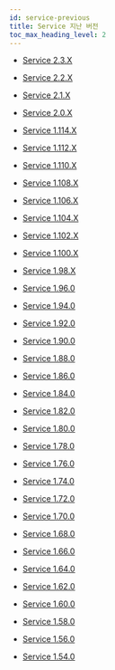 ```yaml
---
id: service-previous
title: Service 지난 버전
toc_max_heading_level: 2
---
```


* [Service 2.3.X](service-2_3_x)

* [Service 2.2.X](service-2_2_x)

* [Service 2.1.X](service-2_1_x)

* [Service 2.0.X](service-2_0_x)

* [Service 1.114.X](service-1_114_x)

* [Service 1.112.X](service-1_112_x)

* [Service 1.110.X](service-1_110_x)

* [Service 1.108.X](service-1_108_x)

* [Service 1.106.X](service-1_106_x)

* [Service 1.104.X](service-1_104_x)

* [Service 1.102.X](service-1_102_x)

* [Service 1.100.X](service-1_100_x)

* [Service 1.98.X](service-1_98_x)

* [Service 1.96.0](service-1_96_0)

* [Service 1.94.0](service-1_94_0)

* [Service 1.92.0](service-1_92_0)

* [Service 1.90.0](service-1_90_0)

* [Service 1.88.0](service-1_88_0)

* [Service 1.86.0](service-1_86_0)

* [Service 1.84.0](service-1_84_0)

* [Service 1.82.0](service-1_82_0)

* [Service 1.80.0](service-1_80_0)

* [Service 1.78.0](service-1_78_0)

* [Service 1.76.0](service-1_76_0)

* [Service 1.74.0](service-1_74_0)

* [Service 1.72.0](service-1_72_0)

* [Service 1.70.0](service-1_70_0)

* [Service 1.68.0](service-1_68_0)

* [Service 1.66.0](service-1_66_0)

* [Service 1.64.0](service-1_64_0)

* [Service 1.62.0](service-1_62_0)

* [Service 1.60.0](service-1_60_0)

* [Service 1.58.0](service-1_58_0)

* [Service 1.56.0](service-1_56_0)

* [Service 1.54.0](service-1_54_0)
